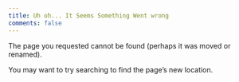 ```yaml
---
title: Uh oh... It Seems Something Went wrong
comments: false
---
```


The page you requested cannot be found (perhaps it was moved or renamed).

You may want to try searching to find the page's new location.